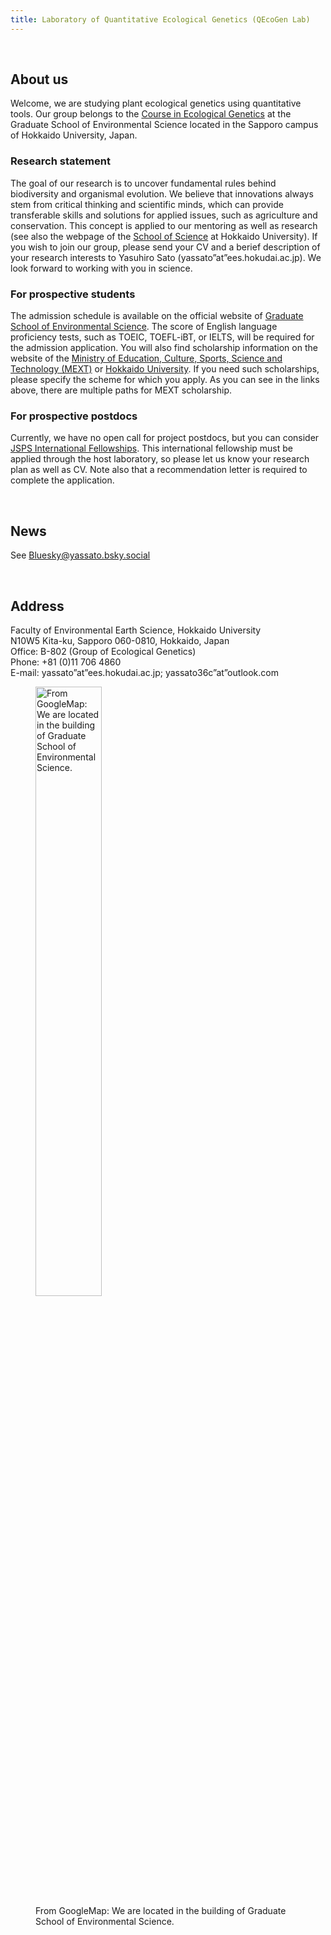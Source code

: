 ```yaml
---
title: Laboratory of Quantitative Ecological Genetics (QEcoGen Lab)
---
```


<br>

## About us

Welcome, we are studying plant ecological genetics using quantitative tools. Our group belongs to the [Course in Ecological Genetics](https://noah.ees.hokudai.ac.jp/bio/?p=3038&lang=en) at the Graduate School of Environmental Science located in the Sapporo campus of Hokkaido University, Japan.

### Research statement
The goal of our research is to uncover fundamental rules behind biodiversity and organismal evolution. We believe that innovations always stem from critical thinking and scientific minds, which can provide transferable skills and solutions for applied issues, such as agriculture and conservation. This concept is applied to our mentoring as well as research (see also the webpage of the [School of Science](https://www2.sci.hokudai.ac.jp/dept/bio/en/teacher/sato-yasuhiro) at Hokkaido University). If you wish to join our group, please send your CV and a berief description of your research interests to Yasuhiro Sato (yassato"at"ees.hokudai.ac.jp). We look forward to working with you in science.  

### For prospective students
The admission schedule is available on the official website of [Graduate School of Environmental Science](https://www.ees.hokudai.ac.jp/?lang=en). The score of English language proficiency tests, such as TOEIC, TOEFL-iBT, or IELTS, will be required for the admission application. You will also find scholarship information on the website of the [Ministry of Education, Culture, Sports, Science and Technology (MEXT)](https://www.mext.go.jp/en/policy/education/highered/title02/detail02/sdetail02/1373897.htm) or [Hokkaido University](https://www.global.hokudai.ac.jp/admissions/scholarships-for-prospective-students-2). If you need such scholarships, please specify the scheme for which you apply. As you can see in the links above, there are multiple paths for MEXT scholarship.  

### For prospective postdocs
Currently, we have no open call for project postdocs, but you can consider [JSPS International Fellowships](https://www.jsps.go.jp/english/e-fellow/). This international fellowship must be applied through the host laboratory, so please let us know your research plan as well as CV. Note also that a recommendation letter is required to complete the application.  

<br>

## News

See [Bluesky@yassato.bsky.social](https://bsky.app/profile/yassato.bsky.social)  

<br>

## Address  

Faculty of Environmental Earth Science, Hokkaido University  
N10W5 Kita-ku, Sapporo 060-0810, Hokkaido, Japan  
Office: B-802 (Group of Ecological Genetics)  
Phone: +81 (0)11 706 4860  
E-mail: yassato"at"ees.hokudai.ac.jp; yassato36c"at"outlook.com  


![From GoogleMap: We are located in the building of Graduate School of Environmental Science.](./images/EES_googlemap.png){width="50%"}

<br>




